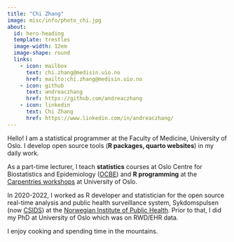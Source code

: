 ```yaml
---
title: "Chi Zhang"
image: misc/info/photo_chi.jpg
about:
  id: hero-heading
  template: trestles
  image-width: 12em
  image-shape: round
  links:
    - icon: mailbox
      text: chi.zhang@medisin.uio.no
      href: mailto:chi.zhang@medisin.uio.no
    - icon: github
      text: andreaczhang
      href: https://github.com/andreaczhang
    - icon: linkedin
      text: Chi Zhang
      href: https://www.linkedin.com/in/andreaczhang/
---
```


::: {#hero-heading}

Hello! I am a statistical programmer at the Faculty of Medicine, University of Oslo. I develop open source tools (**R packages, quarto websites**) in my daily work.

As a part-time lecturer, I teach **statistics** courses at Oslo Centre for Biostatistics and Epidemiology ([OCBE](https://www.med.uio.no/imb/english/research/centres/ocbe/)) and **R programming** at the [Carpentries workshops](https://www.ub.uio.no/english/libraries/dsc/carpentry-uio/) at University of Oslo.

In 2020-2022, I worked as R developer and statistician for the open source real-time analysis and public health surveillance system, Sykdomspulsen (now [CSIDS](https://www.csids.no)) at the [Norwegian Institute of Public Health](https://www.fhi.no/en/). Prior to that, I did my PhD at University of Oslo which was on RWD/EHR data.

I enjoy cooking and spending time in the mountains.
:::
